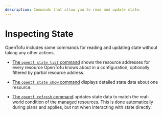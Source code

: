 ```yaml
---
description: Commands that allow you to read and update state.
---
```


# Inspecting State

OpenTofu includes some commands for reading and updating state without taking
any other actions.

- [The `opentf state list` command](/docs/cli/commands/state/list)
  shows the resource addresses for every resource OpenTofu knows about in a
  configuration, optionally filtered by partial resource address.

- [The `opentf state show` command](/docs/cli/commands/state/show)
  displays detailed state data about one resource.

- [The `opentf refresh` command](/docs/cli/commands/refresh) updates
  state data to match the real-world condition of the managed resources. This is
  done automatically during plans and applies, but not when interacting with
  state directly.
